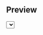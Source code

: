 
<Meta title="Forms|Select" component={Select} />

## Preview

<Preview>
  <Story name="Select Story">
    <Select
      isActive={boolean('Is Active?', false)}
      label={text('Label', 'Nacionalidad')}
      id={text('ID', 'nacionalidad')}
      placeholder={text('placeholder', 'Correo electrónico')}
      options={[
        {
          value: '1',
          label: 'Option 1',
        },
        {
          value: '2',
          label: 'Option 2',
        },
        {
          value: '3',
          label: 'Option 3',
        },
      ]}
      onChange={value => console.log(value)}
    />
  </Story>
</Preview>

## Props

<Props of={Select} />
